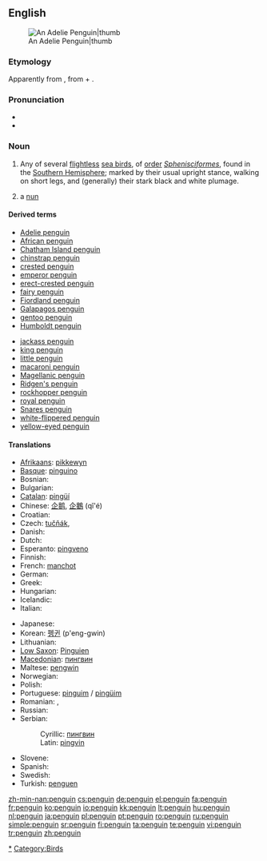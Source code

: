 {{see|Penguin}}
{{wikipedia}}
==English==
[[Image:Adelie Penguin.jpg|An Adelie Penguin|thumb]]
===Etymology===
Apparently from {{etyl|cy}} {{term|pen gwyn}}, from {{term|pen||head|lang=cy}} + {{term|gwyn||white}}.

===Pronunciation===
* {{enPR|pĕng'gwĭn, pĕn'gwĭn}}
*{{audio|en-us-penguin.ogg|Audio (US)}}

===Noun===
{{en-noun}}

# Any of several [[flightless]] [[sea bird]]s, of [[order]] ''[[Sphenisciformes]]'', found in the [[Southern Hemisphere]]; marked by their usual upright stance, walking on short legs, and (generally) their stark black and white plumage.
# {{slang}} a [[nun]]

====Derived terms====
{{rel-top}}
*[[Adelie penguin]]
*[[African penguin]]
*[[Chatham Island penguin]]
*[[chinstrap penguin]]
*[[crested penguin]]
*[[emperor penguin]]
*[[erect-crested penguin]]
*[[fairy penguin]]
*[[Fiordland penguin]]
*[[Galapagos penguin]]
*[[gentoo penguin]]
*[[Humboldt penguin]]
{{rel-mid}}
*[[jackass penguin]]
*[[king penguin]]
*[[little penguin]]
*[[macaroni penguin]]
*[[Magellanic penguin]]
*[[Ridgen's penguin]]
*[[rockhopper penguin]]
*[[royal penguin]]
*[[Snares penguin]]
*[[white-flippered penguin]]
*[[yellow-eyed penguin]]
{{rel-bottom}}

====Translations====
{{trans-top|flightless sea bird}}
* [[Afrikaans]]: [[pikkewyn]]
* [[Basque]]: [[pinguino]]
* Bosnian: {{t-|bs|pingvin|m}}
* Bulgarian: {{t+|bg|пингвин|m|sc=Cyrl}}
* [[Catalan]]: [[pingüí]]
* Chinese: [[企鹅]], [[企鵝]] (qǐ'é)
* Croatian: {{t-|hr|pingvin|m}}
* Czech: [[tučňák]], {{m}}
* Danish: {{t+|da|pingvin}}
* Dutch: {{t+|nl|pinguïn|m}}
* Esperanto: [[pingveno]]
* Finnish: {{t+|fi|pingviini}}
* French: [[manchot]] {{m}}<!--note that "pinguin" is a false friend (faux ami). "Pinguin" means [[auk]]-->
* German: {{t+|de|Pinguin|m}}
* Greek: {{t+|el|πιγκουίνος|sc=Grek}}
* Hungarian: {{t+|hu|pingvin}}
* Icelandic: {{t+|is|mörgæs|f}}
* Italian: {{t+|it|pinguino|m}}
{{trans-mid}}
* Japanese: {{t+|ja|ペンギン|tr=pen'gin|sc=Jpan}}
* Korean: [[펭귄]] (p'eng-gwin)
* Lithuanian: {{t+|lt|pingvinas|m|xs=Lithuanian}}
* [[Low Saxon]]: [[Pinguien]] {{m}}
* [[Macedonian]]: [[пингвин#Macedonian|пингвин]] {{m}}
* Maltese: [[pengwin]] {{m}}
* Norwegian: {{t-|no|pingvin|m}}
* Polish: {{t-|pl|pingwin|m}}
* Portuguese: [[pinguim]] / [[pingüim]] {{m}}
* Romanian: {{t+|ro|pinguin|m}}, {{t-|ro|pinguini|m|p}}
* Russian: {{t+|ru|пингвин|m|sc=Cyrl}}
* Serbian:
*: Cyrillic: [[пингвин#Serbian|пингвин]] {{m}}
*: Latin: [[pingvin#Serbian|pingvin]] {{m}}
* Slovene: {{t+|sl|pingvin|m}}
* Spanish: {{t+|es|pingüino|m}}
* Swedish: {{t+|sv|pingvin}}
* Turkish: [[penguen]]
{{trans-bottom}}

[[Category:Penguins|*]]
[[Category:Birds]]

[[zh-min-nan:penguin]]
[[cs:penguin]]
[[de:penguin]]
[[el:penguin]]
[[fa:penguin]]
[[fr:penguin]]
[[ko:penguin]]
[[io:penguin]]
[[kk:penguin]]
[[lt:penguin]]
[[hu:penguin]]
[[nl:penguin]]
[[ja:penguin]]
[[pl:penguin]]
[[pt:penguin]]
[[ro:penguin]]
[[ru:penguin]]
[[simple:penguin]]
[[sr:penguin]]
[[fi:penguin]]
[[ta:penguin]]
[[te:penguin]]
[[vi:penguin]]
[[tr:penguin]]
[[zh:penguin]]